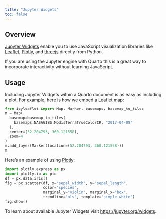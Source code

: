 ```yaml
---
title: "Jupyter Widgets"
toc: false
---
```


## Overview

[Jupyter Widgets](https://jupyter.org/widgets) enable you to use JavaScript visualization libraries like [Leaflet](https://ipyleaflet.readthedocs.io/en/latest/), [Plotly](https://plotly.com/python/), and [threejs](https://pythreejs.readthedocs.io/) directly from Python.

If you are using the Jupyter engine with Quarto this is a great way to incorporate interactivity without learning JavaScript.

## Usage

Including Jupyter Widgets within a Quarto document is as easy as including a plot. For example, here is how we embed a [Leaflet](https://ipyleaflet.readthedocs.io/en/latest/) map:

```python
from ipyleaflet import Map, Marker, basemaps, basemap_to_tiles
m = Map(
  basemap=basemap_to_tiles(
    basemaps.NASAGIBS.ModisTerraTrueColorCR, "2017-04-08"
  ),
  center=(52.204793, 360.121558),
  zoom=4
)
m.add_layer(Marker(location=(52.204793, 360.121558)))
m
```

Here's an example of using [Plotly](https://plotly.com/python/):

```python
import plotly.express as px
import plotly.io as pio
df = px.data.iris()
fig = px.scatter(df, x="sepal_width", y="sepal_length", 
                 color="species", 
                 marginal_y="violin", marginal_x="box", 
                 trendline="ols", template="simple_white")
fig.show()
```

To learn about available Jupyter Widgets visit <https://jupyter.org/widgets>.
